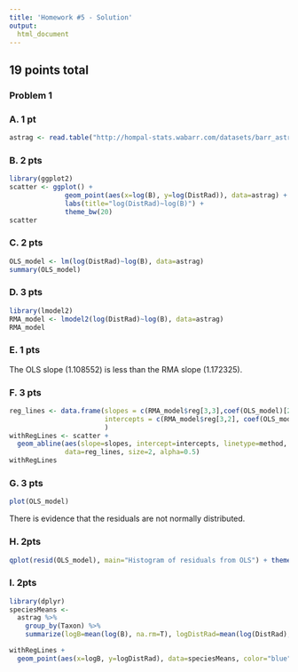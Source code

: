 ```yaml
---
title: 'Homework #5 - Solution'
output: 
  html_document
---
```


## 19 points total

### Problem 1

### A.  1 pt


```r
astrag <- read.table("http://hompal-stats.wabarr.com/datasets/barr_astrag_2014.txt", sep="\t", header=TRUE)
```


### B.  2 pts

```r
library(ggplot2)
scatter <- ggplot() + 
              geom_point(aes(x=log(B), y=log(DistRad)), data=astrag) +
              labs(title="log(DistRad)~log(B)") + 
              theme_bw(20)
scatter
```


### C. 2 pts

```r
OLS_model <- lm(log(DistRad)~log(B), data=astrag) 
summary(OLS_model)
```


### D.  3 pts

```r
library(lmodel2)
RMA_model <- lmodel2(log(DistRad)~log(B), data=astrag)
RMA_model
```


### E. 1 pts

The OLS slope (1.108552) is less than the RMA slope (1.172325).


### F.  3 pts

```r
reg_lines <- data.frame(slopes = c(RMA_model$reg[3,3],coef(OLS_model)[2]), 
                        intercepts = c(RMA_model$reg[3,2], coef(OLS_model)[1]), method=c("RMA","OLS")
                        )
withRegLines <- scatter + 
  geom_abline(aes(slope=slopes, intercept=intercepts, linetype=method, color=method), 
              data=reg_lines, size=2, alpha=0.5) 
withRegLines
```



### G. 3 pts

```r
plot(OLS_model)
```
 
There is evidence that the residuals are not normally distributed. 


### H.  2pts

```r
qplot(resid(OLS_model), main="Histogram of residuals from OLS") + theme_bw(20)
```

### I. 2pts

```r
library(dplyr)
speciesMeans <- 
  astrag %>% 
    group_by(Taxon) %>%
    summarize(logB=mean(log(B), na.rm=T), logDistRad=mean(log(DistRad), na.rm=T))

withRegLines + 
  geom_point(aes(x=logB, y=logDistRad), data=speciesMeans, color="blue", shape=15)

```
